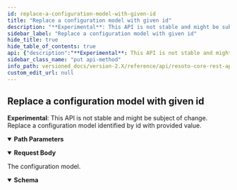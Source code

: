 ```yaml
---
id: replace-a-configuration-model-with-given-id
title: "Replace a configuration model with given id"
description: "**Experimental**: This API is not stable and might be subject of change.<br/>"
sidebar_label: "Replace a configuration model with given id"
hide_title: true
hide_table_of_contents: true
api: {"description":"**Experimental**: This API is not stable and might be subject of change.<br/>\nReplace a configuration model identified by id with provided value.\n","tags":["config_validation"],"parameters":[{"name":"config_id","required":true,"in":"path","description":"the identifier of the config to get.","schema":{"type":"string"}}],"requestBody":{"content":{"application/json":{"schema":{"description":"The validation for this configuration value.","type":"object","properties":{"id":{"description":"The identifier of the related configuration.","type":"string"},"external_validation":{"description":"True, if an external entity should validate a config change.\nIn this case resotocore is emitting a task on the task queue of type validate_config.\nIt expectes a listener to pickup this task and report back, if the configuration is valid or not.\n","type":"boolean"}},"title":"ConfigValidation"}}}},"responses":{"200":{"description":"The configuration model.","content":{"application/json":{"schema":{"description":"The validation for this configuration value.","type":"object","properties":{"id":{"description":"The identifier of the related configuration.","type":"string"},"external_validation":{"description":"True, if an external entity should validate a config change.\nIn this case resotocore is emitting a task on the task queue of type validate_config.\nIt expectes a listener to pickup this task and report back, if the configuration is valid or not.\n","type":"boolean"}},"title":"ConfigValidation"}}}}},"method":"put","path":"/config/{config_id}/validation","servers":[{"url":"https://{host}:{port}","variables":{"host":{"default":"localhost"},"port":{"default":"8900"}}}],"jsonRequestBodyExample":{"id":"string","external_validation":true},"info":{"title":"Resoto Core REST API","version":"V1"},"postman":{"name":"Replace a configuration model with given id","description":{"content":"**Experimental**: This API is not stable and might be subject of change.<br/>\nReplace a configuration model identified by id with provided value.\n","type":"text/plain"},"url":{"path":["config",":config_id","validation"],"host":["{{baseUrl}}"],"query":[],"variable":[{"disabled":false,"description":{"content":"(Required) the identifier of the config to get.","type":"text/plain"},"type":"any","value":"","key":"config_id"}]},"header":[{"key":"Content-Type","value":"application/json"},{"key":"Accept","value":"application/json"}],"method":"PUT","body":{"mode":"raw","raw":"\"\"","options":{"raw":{"language":"json"}}}}}
sidebar_class_name: "put api-method"
info_path: versioned_docs/version-2.X/reference/api/resoto-core-rest-api
custom_edit_url: null
---
```



## Replace a configuration model with given id

**Experimental**: This API is not stable and might be subject of change.<br/> Replace a configuration model identified by id with provided value.

<details style={{"marginBottom":"1rem"}} data-collapsed={false} open={true}><summary style={{}}><strong>Path Parameters</strong></summary><div><ul><ParamsItem className={"paramsItem"} param={{"name":"config_id","required":true,"in":"path","description":"the identifier of the config to get.","schema":{"type":"string"}}}></ParamsItem></ul></div></details><MimeTabs><TabItem label={"application/json"} value={"application/json-schema"}><details style={{}} data-collapsed={false} open={true}><summary style={{"textAlign":"left"}}><strong>Request Body</strong></summary><div style={{"textAlign":"left","marginLeft":"1rem"}}></div><ul style={{"marginLeft":"1rem"}}><SchemaItem collapsible={false} name={"id"} required={false} schemaName={"string"} qualifierMessage={undefined} schema={{"description":"The identifier of the related configuration.","type":"string"}}></SchemaItem><SchemaItem collapsible={false} name={"external_validation"} required={false} schemaName={"boolean"} qualifierMessage={undefined} schema={{"description":"True, if an external entity should validate a config change.\nIn this case resotocore is emitting a task on the task queue of type validate_config.\nIt expectes a listener to pickup this task and report back, if the configuration is valid or not.\n","type":"boolean"}}></SchemaItem></ul></details></TabItem></MimeTabs><div><ApiTabs><TabItem label={"200"} value={"200"}><div>

The configuration model.

</div><div><MimeTabs schemaType={"response"}><TabItem label={"application/json"} value={"application/json"}><SchemaTabs><TabItem label={"Schema"} value={"Schema"}><details style={{}} data-collapsed={false} open={true}><summary style={{"textAlign":"left"}}><strong>Schema</strong></summary><div style={{"textAlign":"left","marginLeft":"1rem"}}></div><ul style={{"marginLeft":"1rem"}}><SchemaItem collapsible={false} name={"id"} required={false} schemaName={"string"} qualifierMessage={undefined} schema={{"description":"The identifier of the related configuration.","type":"string"}}></SchemaItem><SchemaItem collapsible={false} name={"external_validation"} required={false} schemaName={"boolean"} qualifierMessage={undefined} schema={{"description":"True, if an external entity should validate a config change.\nIn this case resotocore is emitting a task on the task queue of type validate_config.\nIt expectes a listener to pickup this task and report back, if the configuration is valid or not.\n","type":"boolean"}}></SchemaItem></ul></details></TabItem><TabItem label={"Example (from schema)"} value={"Example (from schema)"}><ResponseSamples responseExample={"{\n  \"id\": \"string\",\n  \"external_validation\": true\n}"} language={"json"}></ResponseSamples></TabItem></SchemaTabs></TabItem></MimeTabs></div></TabItem></ApiTabs></div>
